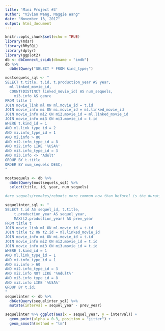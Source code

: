 ```yaml
---
title: 'Mini Project #3'
author: "Vivian Wang, Maggie Wang"
date: "November 13, 2017"
output: html_document
---
```


```r
knitr::opts_chunk$set(echo = TRUE)
library(mdsr)
library(RMySQL)
library(dplyr)
library(ggplot2)
db <- dbConnect_scidb(dbname = "imdb")
db %>%
  dbGetQuery("SELECT * FROM kind_type;")
```

```r
mostsequels_sql <- "
SELECT t.title, t.id, t.production_year AS year, 
  ml.linked_movie_id, 
  COUNT(DISTINCT linked_movie_id) AS num_sequels, 
	mi3.info AS genre
FROM title t
JOIN movie_link ml ON ml.movie_id = t.id
JOIN movie_info mi ON mi.movie_id = ml.linked_movie_id
JOIN movie_info mi2 ON mi2.movie_id = ml.linked_movie_id
JOIN movie_info mi3 ON mi3.movie_id = t.id
WHERE t.kind_id = 1
AND ml.link_type_id = 2
AND mi.info_type_id = 1
AND mi.info > 80
AND mi2.info_type_id = 8
AND mi2.info LIKE '%USA%'
AND mi3.info_type_id = 3
AND mi3.info <> 'Adult'
GROUP BY t.title
ORDER BY num_sequels DESC;
"

mostsequels <- db %>% 
  dbGetQuery(mostsequels_sql) %>% 
  select(title, id, year, num_sequels)
```

```r
#are sequels/remakes/reboots more common now than before? is the duration between the original and sequel longer or shorter than they used to be?
```

```r
sequelinter_sql <- "
SELECT t.id AS sequel_id, t.title,
	t.production_year AS sequel_year, 
	MAX(t2.production_year) AS prev_year
FROM title t
JOIN movie_link ml ON ml.movie_id = t.id
JOIN title t2 ON t2.id = ml.linked_movie_id
JOIN movie_info mi ON mi.movie_id = t.id
JOIN movie_info mi2 ON mi2.movie_id = t.id
JOIN movie_info mi3 ON mi3.movie_id = t.id
WHERE t.kind_id = 1
AND ml.link_type_id = 1
AND mi.info_type_id = 1
AND mi.info > 60
AND mi2.info_type_id = 3
AND mi2.info NOT LIKE '%Adult%'
AND mi3.info_type_id = 8
AND mi3.info LIKE '%USA%'
GROUP BY t.id;
"
sequelinter <- db %>% 
  dbGetQuery(sequelinter_sql) %>% 
  mutate(interval = sequel_year - prev_year)
```

```r
sequelinter %>% ggplot(aes(x = sequel_year, y = interval)) + 
  geom_point(alpha = 0.3, position = "jitter") + 
  geom_smooth(method = "lm")
```

